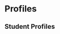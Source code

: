 

<Meta title="Profiles" />

# Profiles

<Canvas>
  <Story name="Featured Student">
    <div className="profile-list">
    <Profile
      name="Thom Froes"
      headshotUrl="https://placekitten.com/300/300"
      currentTitle="DevOps"
      currentEmployer="Boston Mutual"
      formerTitle="Pastry Chef" />
    <Profile
      name="Thom Froes"
      headshotUrl="https://placekitten.com/300/300"
      currentTitle="DevOps"
      currentEmployer="Boston Mutual"
      formerTitle="Pastry Chef" />
    <Profile
      name="Thom Froes"
      headshotUrl="https://placekitten.com/300/300"
      currentTitle="DevOps"
      currentEmployer="Boston Mutual"
      formerTitle="Pastry Chef" />
    </div>
  </Story>
</Canvas>

## Student Profiles
